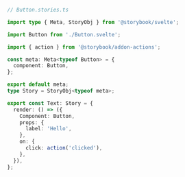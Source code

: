 ```ts
// Button.stories.ts

import type { Meta, StoryObj } from '@storybook/svelte';

import Button from './Button.svelte';

import { action } from '@storybook/addon-actions';

const meta: Meta<typeof Button> = {
  component: Button,
};

export default meta;
type Story = StoryObj<typeof meta>;

export const Text: Story = {
  render: () => ({
    Component: Button,
    props: {
      label: 'Hello',
    },
    on: {
      click: action('clicked'),
    },
  }),
};
```
